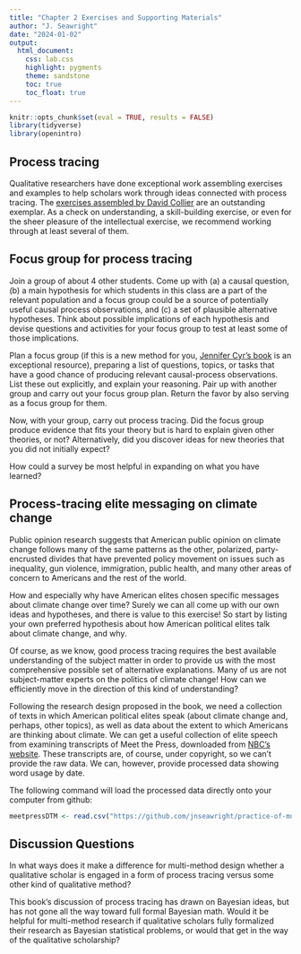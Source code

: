 ```yaml
---
title: "Chapter 2 Exercises and Supporting Materials"
author: "J. Seawright"
date: "2024-01-02"
output:
  html_document:
    css: lab.css
    highlight: pygments
    theme: sandstone
    toc: true
    toc_float: true
---
```


```r
knitr::opts_chunk$set(eval = TRUE, results = FALSE)
library(tidyverse)
library(openintro)
```

## Process tracing

Qualitative researchers have done exceptional work assembling exercises and examples to help scholars work through ideas connected with process tracing. The [exercises assembled by David Collier](http://polisci.berkeley.edu/sites/default/files/people/u3827/Teaching%20Process%20Tracing.pdf) are an outstanding exemplar. As a check on understanding, a skill-building exercise, or even for the sheer pleasure of the intellectual exercise, we recommend working through at least several of them.


## Focus group for process tracing

Join a group of about 4 other students. Come up with (a) a causal question, (b) a main hypothesis for which students in this class are a part of the relevant population and a focus group could be a source of potentially useful causal process observations, and (c) a set of plausible alternative hypotheses. Think about possible implications of each hypothesis and devise questions and activities for your focus group to test at least some of those implications.

Plan a focus group (if this is a new method for you, [Jennifer Cyr's book](https://www.cambridge.org/core/books/focus-groups-for-the-social-science-researcher/F84DFB3576AD203DB1B495F97E10BB9D) is an exceptional resource), preparing a list of questions, topics, or tasks that have a good chance of producing relevant causal-process observations. List these out explicitly, and explain your reasoning. Pair up with another group and carry out your focus group plan. Return the favor by also serving as a focus group for them.

Now, with your group, carry out process tracing. Did the focus group produce evidence that fits your theory but is hard to explain given other theories, or not? Alternatively, did you discover ideas for new theories that you did not initially expect?

How could a survey be most helpful in expanding on what you have learned?

## Process-tracing elite messaging on climate change

Public opinion research suggests that American public opinion on climate change follows many of the same patterns as the other, polarized, party-encrusted divides that have prevented policy movement on issues such as inequality, gun violence, immigration, public health, and many other areas of concern to Americans and the rest of the world. 

How and especially why have American elites chosen specific messages about climate change over time? Surely we can all come up with our own ideas and hypotheses, and there is value to this exercise! So start by listing your own preferred hypothesis about how American political elites talk about climate change, and why.

Of course, as we know, good process tracing requires the best available understanding of the subject matter in order to provide us with the most comprehensive possible set of alternative explanations. Many of us are not subject-matter experts on the politics of climate change! How can we efficiently move in the direction of this kind of understanding?

Following the research design proposed in the book, we need a collection of texts in which American political elites speak (about climate change and, perhaps, other topics), as well as data about the extent to which Americans are thinking about climate. We can get a useful collection of elite speech from examining transcripts of Meet the Press, downloaded from [NBC's website](https://www.nbcnews.com/meet-the-press/meet-press-transcripts-n51976). These transcripts are, of course, under copyright, so we can't provide the raw data. We can, however, provide processed data showing word usage by date.

The following command will load the processed data directly onto your computer from github:

```r
meetpressDTM <- read.csv("https://github.com/jnseawright/practice-of-multimethod/raw/main/meet-the-press/meetpressdtm.csv")
```


## Discussion Questions

In what ways does it make a difference for multi-method design whether a qualitative scholar is engaged in a form of process tracing versus some other kind of qualitative method?

This book's discussion of process tracing has drawn on Bayesian ideas, but has not gone all the way toward full formal Bayesian math. Would it be helpful for multi-method research if qualitative scholars fully formalized their research as Bayesian statistical problems, or would that get in the way of the qualitative scholarship? 